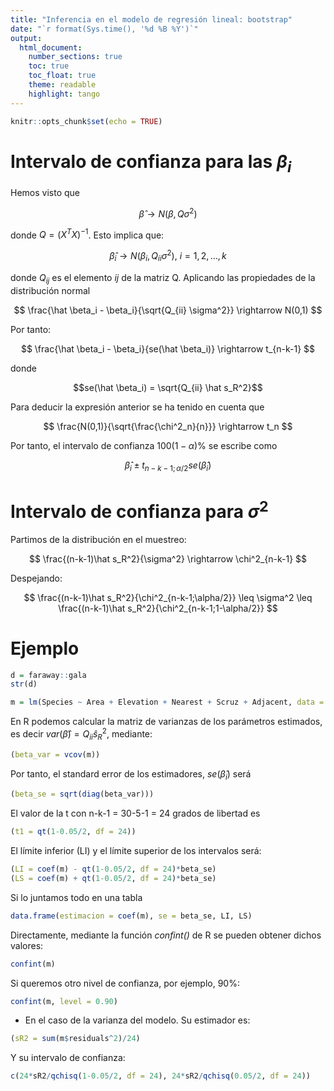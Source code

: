 ```yaml
---
title: "Inferencia en el modelo de regresión lineal: bootstrap"
date: "`r format(Sys.time(), '%d %B %Y')`"
output: 
  html_document:
    number_sections: true
    toc: true
    toc_float: true
    theme: readable
    highlight: tango
---
```


```r
knitr::opts_chunk$set(echo = TRUE)
```


# Intervalo de confianza para las $\beta_i$

Hemos visto que

$$
\hat \beta \rightarrow N(\beta, Q \sigma^2)
$$

donde $Q = (X^TX)^{-1}$. Esto implica que:

$$
\hat \beta_i \rightarrow N(\beta_i, Q_{ii} \sigma^2), \ i = 1,2, \ldots,k
$$

donde $Q_{ij}$ es el elemento *ij* de la matriz Q. Aplicando las propiedades de la distribución normal

$$
\frac{\hat \beta_i - \beta_i}{\sqrt{Q_{ii} \sigma^2}} \rightarrow N(0,1)
$$

Por tanto:

$$
\frac{\hat \beta_i - \beta_i}{se(\hat \beta_i)} \rightarrow t_{n-k-1}
$$

donde 

$$se(\hat \beta_i) = \sqrt{Q_{ii} \hat s_R^2}$$

Para deducir la expresión anterior se ha tenido en cuenta que

$$
\frac{N(0,1)}{\sqrt{\frac{\chi^2_n}{n}}} \rightarrow t_n
$$

Por tanto, el intervalo de confianza $100(1-\alpha)$% se escribe como

$$
\hat \beta_i \pm t_{n-k-1;\alpha/2} se(\hat \beta_i)
$$

# Intervalo de confianza para $\sigma^2$

Partimos de la distribución en el muestreo:

$$
\frac{(n-k-1)\hat s_R^2}{\sigma^2} \rightarrow \chi^2_{n-k-1}
$$

Despejando:

$$
\frac{(n-k-1)\hat s_R^2}{\chi^2_{n-k-1;\alpha/2}} \leq \sigma^2 \leq \frac{(n-k-1)\hat s_R^2}{\chi^2_{n-k-1;1-\alpha/2}}
$$

# Ejemplo

```r
d = faraway::gala
str(d)
```

```r
m = lm(Species ~ Area + Elevation + Nearest + Scruz + Adjacent, data = d)
```

En R podemos calcular la matriz de varianzas de los parámetros estimados, es decir $var(\hat \beta) = Q_{ii} \hat s_R^2$, mediante:

```r
(beta_var = vcov(m))
```

Por tanto, el standard error de los estimadores, $se(\hat \beta_i)$ será

```r
(beta_se = sqrt(diag(beta_var)))
```

El valor de la t con n-k-1 = 30-5-1 = 24 grados de libertad es

```r
(t1 = qt(1-0.05/2, df = 24))
```

El límite inferior (LI) y el límite superior de los intervalos será:

```r
(LI = coef(m) - qt(1-0.05/2, df = 24)*beta_se)
(LS = coef(m) + qt(1-0.05/2, df = 24)*beta_se)
```

Si lo juntamos todo en una tabla

```r
data.frame(estimacion = coef(m), se = beta_se, LI, LS)
```

Directamente, mediante la función *confint()* de R se pueden obtener dichos valores:

```r
confint(m)
```

Si queremos otro nivel de confianza, por ejemplo, 90%:

```r
confint(m, level = 0.90)
```

- En el caso de la varianza del modelo. Su estimador es:

```r
(sR2 = sum(m$residuals^2)/24)
```

Y su intervalo de confianza:

```r
c(24*sR2/qchisq(1-0.05/2, df = 24), 24*sR2/qchisq(0.05/2, df = 24))
```

